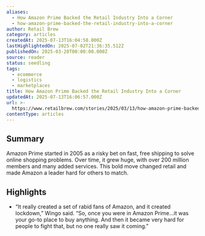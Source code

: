 ```yaml
---
aliases:
  - How Amazon Prime Backed the Retail Industry Into a Corner
  - how-amazon-prime-backed-the-retail-industry-into-a-corner
author: Retail Brew
category: articles
createdAt: 2025-07-13T16:04:58.000Z
lastHighlightedOn: 2025-07-02T21:36:35.512Z
publishedOn: 2025-03-20T00:00:00.000Z
source: reader
status: seedling
tags:
  - ecommerce
  - logistics
  - marketplaces
title: How Amazon Prime Backed the Retail Industry Into a Corner
updatedAt: 2025-07-13T16:06:57.000Z
url: >-
  https://www.retailbrew.com/stories/2025/03/13/how-amazon-prime-backed-the-retail-industry-into-a-corner?mbcid=40436387.148236&mblid=59b04a9cbab1&mid=939b841dd8ab99cf38936dc861411164&utm_campaign=rtb&utm_medium=newsletter&utm_source=morning_brew
contentType: articles
---
```

## Summary

Amazon Prime started in 2005 as a risky bet on fast, free shipping to solve online shopping problems. Over time, it grew huge, with over 200 million members and many added services. This bold move changed retail and made Amazon a leader hard for others to match.

## Highlights

- “It really created a set of rabid fans of Amazon, and it created lockdown,” Wingo said. “So, once you were in Amazon Prime…it was your go-to place to buy anything. And then it became very hard for people to fight that, but no one really saw it coming.”
